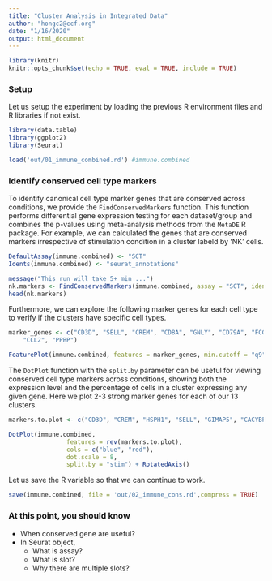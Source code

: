 ```yaml
---
title: "Cluster Analysis in Integrated Data"
author: "hongc2@ccf.org"
date: "1/16/2020"
output: html_document
---
```


```r
library(knitr)
knitr::opts_chunk$set(echo = TRUE, eval = TRUE, include = TRUE)
```

### Setup
Let us setup the experiment by loading the previous R environment files and R libraries if not exist.
```r
library(data.table)
library(ggplot2)
library(Seurat)

load('out/01_immune_combined.rd') #immune.combined
```

### Identify conserved cell type markers
To identify canonical cell type marker genes that are conserved across conditions, we provide the `FindConservedMarkers` function. This function performs differential gene expression testing for each dataset/group and combines the p-values using meta-analysis methods from the `MetaDE` R package. For example, we can calculated the genes that are conserved markers irrespective of stimulation condition in a cluster labeld by 'NK' cells.

```r
DefaultAssay(immune.combined) <- "SCT"
Idents(immune.combined) <- "seurat_annotations"

message("This run will take 5+ min ...")
nk.markers <- FindConservedMarkers(immune.combined, assay = "SCT", ident.1 = "NK", grouping.var = "stim", verbose = FALSE) #default slot: 'data'
head(nk.markers)
```

Furthermore, we can explore the following marker genes for each cell type to verify if the clusters have specific cell types.

```r
marker_genes <- c("CD3D", "SELL", "CREM", "CD8A", "GNLY", "CD79A", "FCGR3A", 
    "CCL2", "PPBP")

FeaturePlot(immune.combined, features = marker_genes, min.cutoff = "q9")
```

The `DotPlot` function with the `split.by` parameter can be useful for viewing conserved cell type markers across conditions, showing both the expression level and the percentage of cells in a cluster expressing any given gene. Here we plot 2-3 strong marker genes for each of our 13 clusters.

```r

markers.to.plot <- c("CD3D", "CREM", "HSPH1", "SELL", "GIMAP5", "CACYBP", "GNLY", "NKG7", "CCL5", "CD8A", "MS4A1", "CD79A", "MIR155HG", "NME1", "FCGR3A", "VMO1", "CCL2", "S100A9", "HLA-DQA1", "GPR183", "PPBP", "GNG11", "HBA2", "HBB", "TSPAN13", "IL3RA", "IGJ")

DotPlot(immune.combined, 
				features = rev(markers.to.plot), 
				cols = c("blue", "red"), 
				dot.scale = 8, 
				split.by = "stim") + RotatedAxis()
```

Let us save the R variable so that we can continue to work.
```r
save(immune.combined, file = 'out/02_immune_cons.rd',compress = TRUE)
```

### At this point, you should know
- When conserved gene are useful?
- In Seurat object,
    - What is assay?
    - What is slot?
    - Why there are multiple slots?
